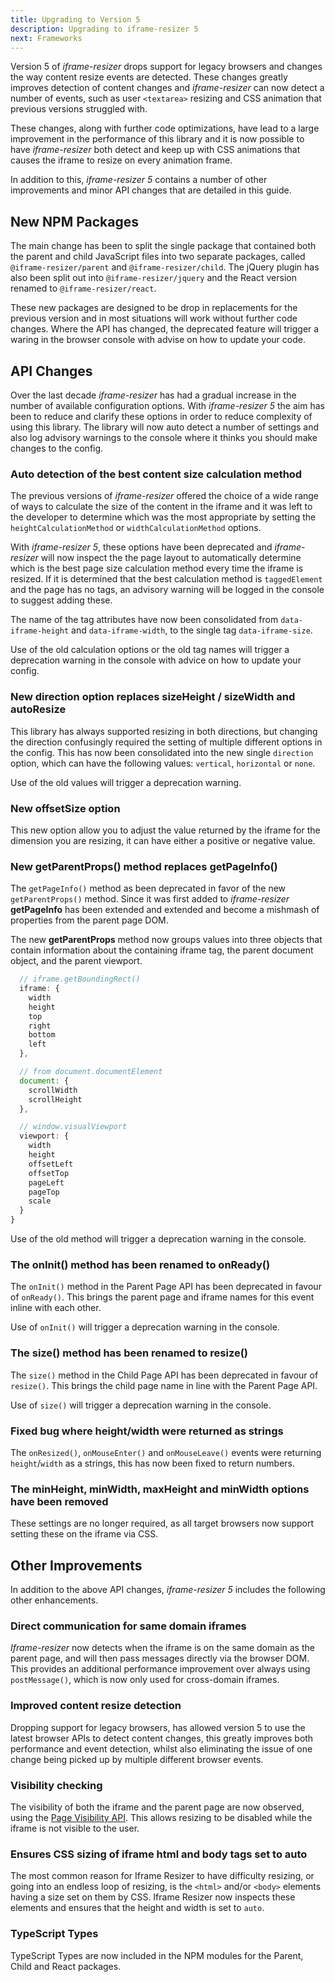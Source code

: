 ```yaml
---
title: Upgrading to Version 5
description: Upgrading to iframe-resizer 5
next: Frameworks
---
```



Version 5 of _iframe-resizer_ drops support for legacy browsers and changes the way content resize events are detected. These changes greatly improves detection of content changes and _iframe-resizer_ can now detect a number of events, such as user `<textarea>` resizing and CSS animation that previous versions struggled with.

These changes, along with further code optimizations, have lead to a large improvement in the performance of this library and it is now possible to have _iframe-resizer_ both detect and keep up with CSS animations that causes the iframe to resize on every animation frame.

In addition to this, _iframe-resizer 5_ contains a number of other improvements and minor API changes that are detailed in this guide.

## New NPM Packages

The main change has been to split the single package that contained both the parent and child JavaScript files into two separate packages, called `@iframe-resizer/parent` and `@iframe-resizer/child`. The jQuery plugin has also been split out into `@iframe-resizer/jquery` and the React version renamed to `@iframe-resizer/react`.

These new packages are designed to be drop in replacements for the previous version and in most situations will work without further code changes. Where the API has changed, the deprecated feature will trigger a waring in the browser console with advise on how to update your code.

## API Changes

Over the last decade _iframe-resizer_ has had a gradual increase in the number of available configuration options. With _iframe-resizer 5_ the aim has been to reduce and clarify these options in order to reduce complexity of using this library. The library will now auto detect a number of settings and also log advisory warnings to the console where it thinks you should make changes to the config.

### Auto detection of the best content size calculation method

The previous versions of _iframe-resizer_ offered the choice of a wide range of ways to calculate the size of the content in the iframe and it was left to the developer to determine which was the most appropriate by setting the `heightCalculationMethod` or `widthCalculationMethod` options.

With _iframe-resizer 5_, these options have been deprecated and _iframe-resizer_ will now inspect the the page layout to automatically determine which is the best page size calculation method every time the iframe is resized. If it is determined that the best calculation method is `taggedElement` and the page has no tags, an advisory warning will be logged in the console to suggest adding these.

The name of the tag attributes have now been consolidated from `data-iframe-height` and `data-iframe-width`, to the single tag `data-iframe-size`.

Use of the old calculation options or the old tag names will trigger a deprecation warning in the console with advice on how to update your config.

### New <span class="option">direction</span> option replaces <span class="option">sizeHeight</span> / <span class="option">sizeWidth</span> and <span class="option">autoResize</span>

This library has always supported resizing in both directions, but changing the direction confusingly required the setting of multiple different options in the config. This has now been consolidated into the new single `direction` option, which can have the following values: `vertical`, `horizontal` or `none`.

Use of the old values will trigger a deprecation warning.

### New <span class="option">offsetSize</span> option

This new option allow you to adjust the value returned by the iframe for the dimension you are resizing, it can have either a positive or negative value.

### New <span class="option">getParentProps()</span> method replaces <span class="option">getPageInfo()</span>

The `getPageInfo()` method as been deprecated in favor of the new `getParentProps()` method. Since it was first added to _iframe-resizer_ **getPageInfo** has been extended and extended and become a mishmash of properties from the 
parent page DOM.

The new **getParentProps** method now groups values into three objects that contain information about the containing iframe tag, the parent document object, and the parent viewport.

```js
  // iframe.getBoundingRect()
  iframe: {
    width
    height
    top
    right
    bottom
    left
  },

  // from document.documentElement
  document: {
    scrollWidth
    scrollHeight
  },

  // window.visualViewport
  viewport: {
    width
    height
    offsetLeft
    offsetTop
    pageLeft
    pageTop
    scale
  }
}
```

Use of the old method will trigger a deprecation warning in the console.

### The <span class="option">onInit()</span> method has been renamed to <span class="option">onReady()</span>

The `onInit()` method in the Parent Page API has been deprecated in favour of `onReady()`. This brings the parent page and iframe names for this event inline with each other. 

Use of `onInit()` will trigger a deprecation warning in the console.

### The <span class="option">size()</span> method has been renamed to <span class="option">resize()</span>

The `size()` method in the Child Page API has been deprecated in favour of `resize()`. This brings the child page name in line with the Parent Page API. 

Use of `size()` will trigger a deprecation warning in the console.

### Fixed bug where height/width were returned as strings

The `onResized()`, `onMouseEnter()` and `onMouseLeave()` events were returning `height`/`width` as a strings, this has now been fixed to return numbers.

### The <span class="option">minHeight</span>, <span class="option">minWidth</span>, <span class="option">maxHeight</span> and <span class="option">minWidth</span> options have been removed

These settings are no longer required, as all target browsers now support setting these on the iframe via CSS.

## Other Improvements

In addition to the above API changes, _iframe-resizer 5_ includes the following other enhancements.

### Direct communication for same domain iframes

_Iframe-resizer_ now detects when the iframe is on the same domain as the parent page, and will then pass messages directly via the browser DOM. This provides an additional performance improvement over always using `postMessage()`, which is now only used for cross-domain iframes.

### Improved content resize detection

Dropping support for legacy browsers, has allowed version 5 to use the latest browser APIs to detect content changes, this greatly improves both performance and event detection, whilst also eliminating the issue of one change being picked up by multiple different browser events.

### Visibility checking

The visibility of both the iframe and the parent page are now observed, using the 
[Page Visibility API](https://developer.mozilla.org/en-US/docs/Web/API/Page_Visibility_API). 
This allows resizing to be disabled while the iframe is not visible to the user.

### Ensures CSS sizing of iframe html and body tags set to auto

The most common reason for Iframe Resizer to have difficulty resizing, or going into an endless loop of resizing, is the `<html>` and/or `<body>` elements having a size set on them by CSS. Iframe Resizer now inspects these elements and ensures that the height and width is set to `auto`.

### TypeScript Types

TypeScript Types are now included in the NPM modules for the Parent, Child and React packages.

<FeedbackComponent />
